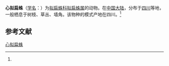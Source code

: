 {{Speciesbox
| name = 心拟扁蛛
| status = 
| status_system = 
| image = 
| genus = Selenops
| species = cordatus
| authority = (Zhu et al, 1990)<ref name='id14437'>{{cite web| url =http://www.bioinfo.cn/db05/BjdwSpecies.php?action=view&id=14437| title =心拟扁蛛| work =《中国动物物种编目数据库》| publisher =中国科学院微生物研究所| author =中国科学院动物研究所| accessdate =2009-04-28| deadurl =yes| archiveurl =https://web.archive.org/web/20131203122335/http://www.bioinfo.cn/db05/BjdwSpecies.php?action=view| archivedate =2013-12-03}}</ref>
}}

'''心拟扁蛛'''（[[学名|学名]]：{{lang|la|''Selenops cordatus''}}）为[[拟扁蛛科|拟扁蛛科]][[拟扁蛛属|拟扁蛛属]]的动物。在[[中国大陆|中国大陆]]，分布于[[四川|四川]]等地，一般栖息于树枝、草丛、墙角。该物种的模式产地在四川。<ref name='id14437'/>

== 参考文献 ==
{{reflist}}

{{Wikispecies|Selenops cordatus}}
{{Taxonbar|from=Q1845948}}

[[Category:拟扁蛛属|心拟扁蛛]]


{{蜘蛛小作品}}